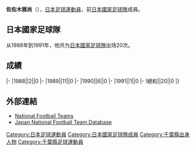 {{BLP unsourced|time=2021-04-22T09:21:42+00:00}}
{{Infobox football biography
|name=佐々木雅尚
|image=
|fullname=佐々木雅尚
|birth_date={{Birth date and age|1962|6|19}}
|cityofbirth=[[千葉縣|千葉縣]]
|countryofbirth=[[日本|日本]]
|height=1.73 m
|position=[[中场|中场]]
|currentclub=
|years=1984-1991<br/>1991-1992<br/>1992-1993<br/>1994
|clubs=[[本田FC|本田]]<br/>[[橫濱飛翼|全日空]]<br/>[[JEF聯市原·千葉|JEF聯市原]]<br/>[[柏雷素爾|柏雷素爾]]
|caps(goals)=
|nationalyears=1988-1991
|nationalteam=[[日本國家足球隊|日本]]
|nationalcaps(goals)=20 (0)
}}
'''佐佐木雅尚'''（{{Bd|1962年|6月19日||}}），[[日本|日本]][[足球|足球]][[運動員|運動員]]，前[[日本國家足球隊|日本國家足球隊]]成員。

==日本國家足球隊==
从1988年到1991年，他共为[[日本國家足球隊|日本國家足球隊]]出场20次。

==成績==
{{Football player national team statistics|JPN}}
|-
|1988||2||0
|-
|1989||11||0
|-
|1990||6||0
|-
|1991||1||0
|-
!總和||20||0
|}

==外部連結==
{{Reflist}}
*[http://www.national-football-teams.com/v2/player.php?id=16250 National Football Teams]{{Wayback|url=http://www.national-football-teams.com/v2/player.php?id=16250 |date=20121015195300 }}
*[https://web.archive.org/web/20160320073153/http://www.japannationalfootballteam.com/en/players/sasaki_masanao.html Japan National Football Team Database]

{{Japan-sport-bio-stub}}
{{Soccer-player-stub}}

[[Category:日本足球運動員|Category:日本足球運動員]]
[[Category:日本國家足球隊成員|Category:日本國家足球隊成員]]
[[Category:千葉縣出身人物|Category:千葉縣出身人物]]
[[Category:千葉縣足球運動員|Category:千葉縣足球運動員]]